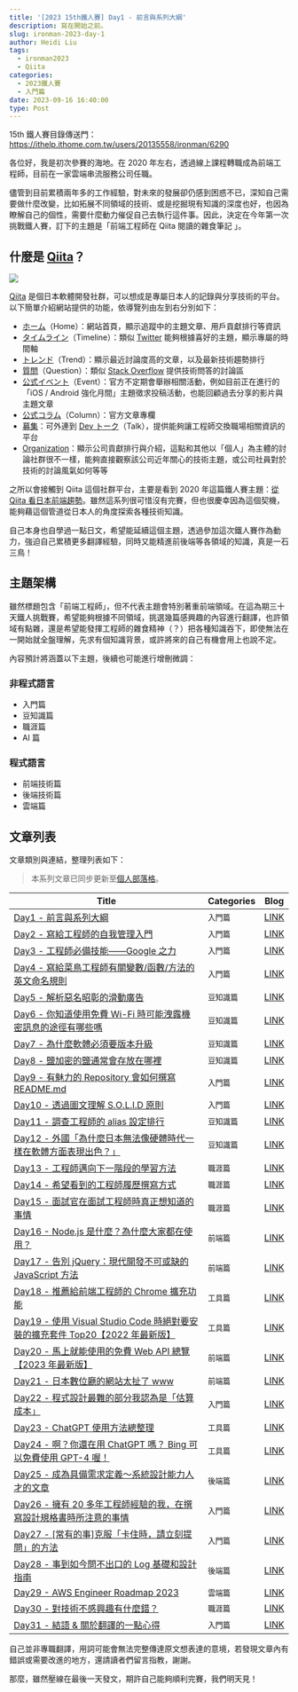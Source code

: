 ```yaml
---
title: '[2023 15th鐵人賽] Day1 - 前言與系列大綱'
description: 寫在開始之前。
slug: ironman-2023-day-1
author: Heidi Liu
tags:
  - ironman2023
  - Qiita
categories:
  - 2023鐵人賽
  - 入門篇
date: 2023-09-16 16:40:00
type: Post
---
```


15th 鐵人賽目錄傳送門：https://ithelp.ithome.com.tw/users/20135558/ironman/6290

各位好，我是初次參賽的海地。在 2020 年左右，透過線上課程轉職成為前端工程師，目前在一家雲端串流服務公司任職。

儘管到目前累積兩年多的工作經驗，對未來的發展卻仍感到困惑不已，深知自己需要做什麼改變，比如拓展不同領域的技術、或是挖掘現有知識的深度也好，也因為瞭解自己的個性，需要什麼動力催促自己去執行這件事。因此，決定在今年第一次挑戰鐵人賽，訂下的主題是「前端工程師在 Qiita 閱讀的雜食筆記 」。

## 什麼是 [Qiita](https://qiita.com/)？

![](https://hackmd.io/_uploads/HkS6XJm1T.png)

[Qiita](https://qiita.com/) 是個日本軟體開發社群，可以想成是專屬日本人的記錄與分享技術的平台。以下簡單介紹網站提供的功能，依導覽列由左到右分別如下：

- [ホーム](https://qiita.com/)（Home）：網站首頁，顯示追蹤中的主題文章、用戶貢獻排行等資訊
- [タイムライン](https://qiita.com/timeline)（Timeline）：類似 [Twitter](https://twitter.com/) 能夠根據喜好的主題，顯示專屬的時間軸
- [トレンド](https://qiita.com/trend)（Trend）：顯示最近討論度高的文章，以及最新技術趨勢排行
- [質問](https://qiita.com/question-feed)（Question）：類似 [Stack Overflow](https://stackoverflow.com/) 提供技術問答的討論區
- [公式イベント](https://qiita.com/official-events)（Event）：官方不定期會舉辦相關活動，例如目前正在進行的「iOS / Android 強化月間」主題徵求投稿活動，也能回顧過去分享的影片與主題文章
- [公式コラム](https://qiita.com/official-columns)（Column）：官方文章專欄
- [募集](https://qiita.com/opportunities)：可外連到 [Dev トーク](https://jobs.qiita.com/dev_talks/about)（Talk），提供能夠讓工程師交換職場相關資訊的平台
- [Organization](https://qiita.com/organizations)：顯示公司貢獻排行與介紹，這點和其他以「個人」為主體的討論社群很不一樣，能夠直接觀察該公司近年關心的技術主題，或公司社員對於技術的討論風氣如何等等

之所以會接觸到 Qiita 這個社群平台，主要是看到 2020 年這篇鐵人賽主題：[從 Qiita 看日本前端趨勢](https://ithelp.ithome.com.tw/users/20129711/ironman/3224)。雖然這系列很可惜沒有完賽，但也很慶幸因為這個契機，能夠藉這個管道從日本人的角度探索各種技術知識。

自己本身也自學過一點日文，希望能延續這個主題，透過參加這次鐵人賽作為動力，強迫自己累積更多翻譯經驗，同時又能精進前後端等各領域的知識，真是一石三鳥！

## 主題架構

雖然標題包含「前端工程師」，但不代表主題會特別著重前端領域。在這為期三十天鐵人挑戰賽，希望能夠根據不同領域，挑選幾篇感興趣的內容進行翻譯，也許領域有點雜，還是希望能發揮工程師的雜食精神（？）把各種知識吞下，即使無法在一開始就全盤理解，先求有個知識背景，或許將來的自己有機會用上也說不定。

內容預計將涵蓋以下主題，後續也可能進行增刪微調：

### 非程式語言

- 入門篇
- 豆知識篇
- 職涯篇
- AI 篇

### 程式語言

- 前端技術篇
- 後端技術篇
- 雲端篇

## 文章列表

文章類別與連結，整理列表如下：

> 本系列文章已同步更新至[個人部落格](https://heidiliu2020.github.io/categories/2023%E9%90%B5%E4%BA%BA%E8%B3%BD/)。

| Title                                                                                                                           | Categories | Blog                                                        |
| ------------------------------------------------------------------------------------------------------------------------------- | ---------- | ----------------------------------------------------------- |
| [Day1 - 前言與系列大綱](https://ithelp.ithome.com.tw/articles/10315204)                                                         | `入門篇`   | [LINK](https://heidiliu2020.github.io/ironman-2023-day-1/)  |
| [Day2 - 寫給工程師的自我管理入門](https://ithelp.ithome.com.tw/articles/10319718)                                               | `入門篇`   | [LINK](https://heidiliu2020.github.io/ironman-2023-day-2/)  |
| [Day3 - 工程師必備技能——Google 之力](https://ithelp.ithome.com.tw/articles/10321245)                                            | `入門篇`   | [LINK](https://heidiliu2020.github.io/ironman-2023-day-3/)  |
| [Day4 - 寫給菜鳥工程師有關變數/函數/方法的英文命名規則](https://ithelp.ithome.com.tw/articles/10321397)                         | `入門篇`   | [LINK](https://heidiliu2020.github.io/ironman-2023-day-4/)  |
| [Day5 - 解析惡名昭彰的滑動廣告](https://ithelp.ithome.com.tw/articles/10323120)                                                 | `豆知識篇` | [LINK](https://heidiliu2020.github.io/ironman-2023-day-5/)  |
| [Day6 - 你知道使用免費 Wi-Fi 時可能洩露機密訊息的途徑有哪些嗎](https://ithelp.ithome.com.tw/articles/10323820)                  | `豆知識篇` | [LINK](https://heidiliu2020.github.io/ironman-2023-day-6/)  |
| [Day7 - 為什麼軟體必須要版本升級](https://ithelp.ithome.com.tw/articles/10324676)                                               | `豆知識篇` | [LINK](https://heidiliu2020.github.io/ironman-2023-day-7/)  |
| [Day8 - 鹽加密的鹽通常會存放在哪裡](https://ithelp.ithome.com.tw/articles/10325490)                                             | `豆知識篇` | [LINK](https://heidiliu2020.github.io/ironman-2023-day-8/)  |
| [Day9 - 有魅力的 Repository 會如何撰寫 README.md](https://ithelp.ithome.com.tw/articles/10326199)                               | `入門篇`   | [LINK](https://heidiliu2020.github.io/ironman-2023-day-9/)  |
| [Day10 - 透過圖文理解 S.O.L.I.D 原則](https://ithelp.ithome.com.tw/articles/10326231)                                           | `入門篇`   | [LINK](https://heidiliu2020.github.io/ironman-2023-day-10/) |
| [Day11 - 調查工程師的 alias 設定排行](https://ithelp.ithome.com.tw/articles/10328121)                                           | `豆知識篇` | [LINK](https://heidiliu2020.github.io/ironman-2023-day-11/) |
| [Day12 - 外國「為什麼日本無法像硬體時代一樣在軟體方面表現出色？」](https://ithelp.ithome.com.tw/articles/10328120)              | `豆知識篇` | [LINK](https://heidiliu2020.github.io/ironman-2023-day-12/) |
| [Day13 - 工程師邁向下一階段的學習方法](https://ithelp.ithome.com.tw/articles/10329658)                                          | `職涯篇`   | [LINK](https://heidiliu2020.github.io/ironman-2023-day-13/) |
| [Day14 - 希望看到的工程師履歷撰寫方式](https://ithelp.ithome.com.tw/articles/10330376)                                          | `職涯篇`   | [LINK](https://heidiliu2020.github.io/ironman-2023-day-14/) |
| [Day15 - 面試官在面試工程師時真正想知道的事情 ](https://ithelp.ithome.com.tw/articles/10331188)                                 | `職涯篇`   | [LINK](https://heidiliu2020.github.io/ironman-2023-day-15/) |
| [Day16 - Node.js 是什麼？為什麼大家都在使用？](https://ithelp.ithome.com.tw/articles/10331821)                                  | `前端篇`   | [LINK](https://heidiliu2020.github.io/ironman-2023-day-16/) |
| [Day17 - 告別 jQuery：現代開發不可或缺的 JavaScript 方法](https://ithelp.ithome.com.tw/articles/10332464)                       | `前端篇`   | [LINK](https://heidiliu2020.github.io/ironman-2023-day-17/) |
| [Day18 - 推薦給前端工程師的 Chrome 擴充功能](https://ithelp.ithome.com.tw/articles/10333170)                                    | `工具篇`   | [LINK](https://heidiliu2020.github.io/ironman-2023-day-18/) |
| [Day19 - 使用 Visual Studio Code 時絕對要安裝的擴充套件 Top20【2022 年最新版】](https://ithelp.ithome.com.tw/articles/10333745) | `工具篇`   | [LINK](https://heidiliu2020.github.io/ironman-2023-day-19/) |
| [Day20 - 馬上就能使用的免費 Web API 總覽【2023 年最新版】](https://ithelp.ithome.com.tw/articles/10334472)                      | `前端篇`   | [LINK](https://heidiliu2020.github.io/ironman-2023-day-20/) |
| [Day21 - 日本數位廳的網站太扯了 www](https://ithelp.ithome.com.tw/articles/10334680)                                            | `前端篇`   | [LINK](https://heidiliu2020.github.io/ironman-2023-day-21/) |
| [Day22 - 程式設計最難的部分我認為是「估算成本」](https://ithelp.ithome.com.tw/articles/10335624)                                | `入門篇`   | [LINK](https://heidiliu2020.github.io/ironman-2023-day-22/) |
| [Day23 - ChatGPT 使用方法總整理](https://ithelp.ithome.com.tw/articles/10336359)                                                | `工具篇`   | [LINK](https://heidiliu2020.github.io/ironman-2023-day-23/) |
| [Day24 - 啊？你還在用 ChatGPT 嗎？ Bing 可以免費使用 GPT-4 喔！](https://ithelp.ithome.com.tw/articles/10336882)                | `工具篇`   | [LINK](https://heidiliu2020.github.io/ironman-2023-day-24/) |
| [Day25 - 成為具備需求定義～系統設計能力人才的文章](https://ithelp.ithome.com.tw/articles/10337492)                              | `後端篇`   | [LINK](https://heidiliu2020.github.io/ironman-2023-day-25/) |
| [Day26 - 擁有 20 多年工程師經驗的我，在撰寫設計規格書時所注意的事情](https://ithelp.ithome.com.tw/articles/10337883)            | `入門篇`   | [LINK](https://heidiliu2020.github.io/ironman-2023-day-26/) |
| [Day27 - [常有的事]克服「卡住時，請立刻提問」的方法](https://ithelp.ithome.com.tw/articles/10338305)                            | `入門篇`   | [LINK](https://heidiliu2020.github.io/ironman-2023-day-27/) |
| [Day28 - 事到如今問不出口的 Log 基礎和設計指南](https://ithelp.ithome.com.tw/articles/10338905)                                 | `後端篇`   | [LINK](https://heidiliu2020.github.io/ironman-2023-day-28/) |
| [Day29 - AWS Engineer Roadmap 2023](https://ithelp.ithome.com.tw/articles/10339403)                                             | `雲端篇`   | [LINK](https://heidiliu2020.github.io/ironman-2023-day-29/) |
| [Day30 - 對技術不感興趣有什麼錯？](https://ithelp.ithome.com.tw/articles/10339972)                                              | `職涯篇`   | [LINK](https://heidiliu2020.github.io/ironman-2023-day-30/) |
| [Day31 - 結語 & 關於翻譯的一點心得](https://ithelp.ithome.com.tw/articles/10339999)                                             | `入門篇`   | [LINK](https://heidiliu2020.github.io/ironman-2023-day-31/) |

自己並非專職翻譯，用詞可能會無法完整傳達原文想表達的意境，若發現文章內有錯誤或需要改進的地方，還請讀者們留言指教，謝謝。

那麼，雖然壓線在最後一天發文，期許自己能夠順利完賽，我們明天見！
